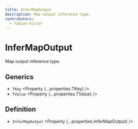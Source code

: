 ```yaml
---
title: InferMapOutput
description: Map output inference type.
contributors:
  - fabian-hiller
---
```



# InferMapOutput

Map output inference type.

## Generics

- `TKey` <Property {...properties.TKey} />
- `TValue` <Property {...properties.TValue} />

## Definition

- `InferMapOutput` <Property {...properties.InferMapOutput} />
